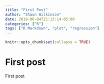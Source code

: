 ```yaml
---
title: "First Post"
author: "Shaun Wilkinson"
date: 2019-06-04T21:13:14-05:00
categories: ["R"]
tags: ["R Markdown", "plot", "regression"]
---
```


```r
knitr::opts_chunk$set(collapse = TRUE)
```

# First post

First post
